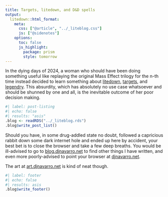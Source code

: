 ```yaml
---
title: Targets, litedown, and D&D spells
output:
  litedown::html_format:
    meta:
      css: ["@article", "../_liteblog.css"]
      js: ["@sidenotes"]
    options:
      toc: false
      js_highlight:
        package: prism
        style: tomorrow
---
```


In the dying days of 2024, a woman who should have been doing something useful like replaying the original Mass Effect trilogy for the n-th time instead decided to learn something about [litedown](https://yihui.org/litedown), [targets](https://books.ropensci.org/targets/), and [legendry](https://teunbrand.github.io/legendry/). This absurdity, which has absolutely no use case whatsoever and should be shunned by one and all, is the inevitable outcome of her poor decision making.

```r
#| label: post-listing
#| echo: false
#| results: "asis"
.blog <- readRDS("../_liteblog.rds")
.blog$write_post_list()
```

Should you have, in some drug-addled state no doubt, followed a capricious rabbit down some dark internet hole and ended up here by accident, your best bet is to close the browser and take a few deep breaths. You would be ill-advised to go to [blog.djnavarro.net](https://blog.djnavarro.net) to find other things I have written, and even more poorly-advised to point your browser at [djnavarro.net](https://djnavarro.net). 

The art at [art.djnavarro.net](https://art.djnavarro.net) is kind of neat though. 

```r
#| label: footer
#| echo: false
#| results: asis
.blog$write_footer()
```

